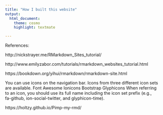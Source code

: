 ```yaml
---
title: "How I built this website"
output:
  html_document:
    theme: cosmo
    highlight: textmate 

---
```

References:

http://nickstrayer.me/RMarkdown_Sites_tutorial/

http://www.emilyzabor.com/tutorials/rmarkdown_websites_tutorial.html

https://bookdown.org/yihui/rmarkdown/rmarkdown-site.html

You can use icons on the navigation bar. Icons from three different icon sets are available.
Font Awesome
Ionicons
Bootstrap Glyphicons
When referring to an icon, you should use its full name including the icon set prefix (e.g., fa-github, ion-social-twitter, and glyphicon-time).

https://holtzy.github.io/Pimp-my-rmd/